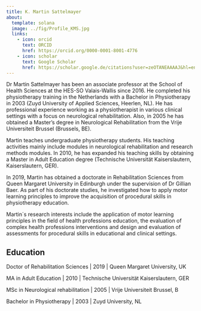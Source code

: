 ```yaml
---
title: K. Martin Sattelmayer
about: 
  template: solana
  image: ../fig/Profile_KMS.jpg
  links: 
    - icon: orcid
      text: ORCID
      href: https://orcid.org/0000-0001-8001-4776
    - icon: scholar
      text: Google Scholar
      href: https://scholar.google.de/citations?user=zeOTANEAAAAJ&hl=en
---
```


Dr Martin Sattelmayer has been an associate professor at the School of Health Sciences at the HES-SO Valais-Wallis since 2016. He completed his physiotherapy training in the Netherlands with a Bachelor in Physiotherapy in 2003 (Zuyd University of Applied Sciences, Heerlen, NL). He has professional experience working as a physiotherapist in various clinical settings with a focus on neurological rehabilitation. Also, in 2005 he has obtained a Master's degree in Neurological Rehabilitation from the Vrije Universiteit Brussel (Brussels, BE).

Martin teaches undergraduate physiotherapy students. His teaching activities mainly include modules in neurological rehabilitation and research methods modules. In 2010, he has expanded his teaching skills by obtaining a Master in Adult Education degree (Technische Universität Kaiserslautern, Kaiserslautern, GER).

In 2019, Martin has obtained a doctorate in Rehabilitation Sciences from Queen Margaret University in Edinburgh under the supervision of Dr Gillian Baer. As part of his doctorate studies, he investigated how to apply motor learning principles to improve the acquisition of procedural skills in physiotherapy education.

Martin´s research interests include the application of motor learning principles in the field of health professions education, the evaluation of complex health professions interventions and design and evaluation of assessments for procedural skills in educational and clinical settings.

## Education

Doctor of Rehabilitation Sciences \| 2019 \| Queen Margaret University, UK

MA in Adult Education \| 2010 \| Technische Universität Kaiserslautern, GER

MSc in Neurological rehabilitation \| 2005 \| Vrije Universiteit Brussel, B

Bachelor in Physiotherapy \| 2003 \| Zuyd University, NL
